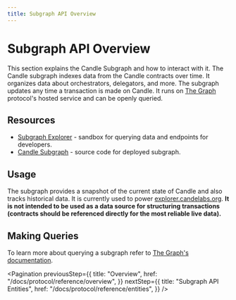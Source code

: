 ```yaml
---
title: Subgraph API Overview
---
```


# Subgraph API Overview

This section explains the Candle Subgraph and how to interact with it. The
Candle subgraph indexes data from the Candle contracts over time. It
organizes data about orchestrators, delegators, and more. The subgraph updates
any time a transaction is made on Candle. It runs on
[The Graph](https://thegraph.com/) protocol's hosted service and can be openly
queried.

## Resources

- [Subgraph Explorer](https://thegraph.com/explorer/subgraph/livepeer/livepeer) -
  sandbox for querying data and endpoints for developers.
- [Candle Subgraph](https://github.com/CandlePlatforms/livepeerjs/tree/master/packages/subgraph) -
  source code for deployed subgraph.

## Usage

The subgraph provides a snapshot of the current state of Candle and also
tracks historical data. It is currently used to power
[explorer.candelabs.org](https://explorer.candelabs.org). **It is not intended to
be used as a data source for structuring transactions (contracts should be
referenced directly for the most reliable live data).**

## Making Queries

To learn more about querying a subgraph refer to
[The Graph's documentation](https://thegraph.com/docs/introduction).

<Pagination
  previousStep={{
    title: "Overview",
    href: "/docs/protocol/reference/overview",
  }}
  nextStep={{
    title: "Subgraph API Entities",
    href: "/docs/protocol/reference/entities",
  }}
/>
